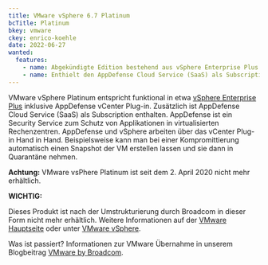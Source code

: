 ```yaml
---
title: VMware vSphere 6.7 Platinum
bcTitle: Platinum
bkey: vmware
ckey: enrico-koehle
date: 2022-06-27
wanted:
  features:
    - name: Abgekündigte Edition bestehend aus vSphere Enterprise Plus und dem AppDefense vCenter Plug-in
    - name: Enthielt den AppDefense Cloud Service (SaaS) als Subscription
---
```




<Intro>

 VMware vSphere Platinum entspricht funktional in etwa [vSphere Enterprise Plus](/hersteller/vmware/vsphere/enterprise-plus/) inklusive AppDefense vCenter Plug-in. Zusätzlich ist AppDefense Cloud Service (SaaS) als Subscription enthalten. AppDefense ist ein Security Service zum Schutz von Applikationen in virtualisierten Rechenzentren. AppDefense und vSphere arbeiten über das vCenter Plug-in Hand in Hand. Beispielsweise kann man bei einer Kompromittierung automatisch einen Snapshot der VM erstellen lassen und sie dann in Quarantäne nehmen.

 **Achtung:** VMware vsPhere Platinum ist seit dem 2. April 2020 nicht mehr erhältlich.



</Intro>

<TOC />


<Info type="strong">

**WICHTIG:** <br />

Dieses Produkt ist nach der Umstrukturierung durch Broadcom in dieser Form nicht mehr erhältlich. Weitere Informationen auf der [VMware Hauptseite](/hersteller/vmware/) oder unter [VMware vSphere](/hersteller/vmware/vsphere/).

Was ist passiert? Informationen zur VMware Übernahme in unserem Blogbeitrag [VMware by Broadcom](/blog/vmware-by-broadcom/).


</Info>
